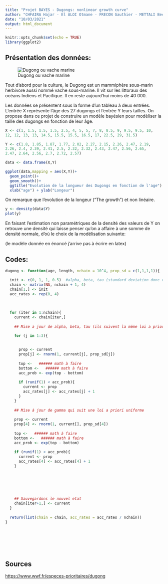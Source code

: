 ```yaml
---
title: "Projet BAYES - Dugongs: nonlinear growth curve"
author: "CHFAIRA Hajar - El ALOI Otmane - FRECON Gauthier - METTALI Bechir "
date: "10/03/2021"
output: html_document
---
```


```r
knitr::opts_chunk$set(echo = TRUE)
library(ggplot2)
```

## Présentation des données:

![Dugong ou vache marine](dugong.jpg)

Tout d'abord pour la culture, le Dugong est un mammiphère sous-marin herbivore aussi nommé vache sous-marine. Il vit sur les littoraux des océans Indiens et Pacifique. Il en reste aujourd'hui moins de 40 000.\

Les données se présentent sous la forme d'un tableau à deux entrées. L'entrée X représente l'âge des 27 dugongs et l'entrée Y leurs tailles. On propose dans ce projet de construire un modèle bayésien pour modèliser la taille des dugongs en fonction de leur âge.

```r
X <- c(1, 1.5, 1.5, 1.5, 2.5, 4, 5, 5, 7, 8, 8.5, 9, 9.5, 9.5, 10, 
12, 12, 13, 13, 14.5, 15.5, 15.5, 16.5, 17, 22.5, 29, 31.5)

Y <- c(1.8, 1.85, 1.87, 1.77, 2.02, 2.27, 2.15, 2.26, 2.47, 2.19, 
2.26, 2.4, 2.39, 2.41, 2.5, 2.32, 2.32, 2.43, 2.47, 2.56, 2.65, 
2.47, 2.64, 2.56, 2.7, 2.72, 2.57)

data <- data.frame(X,Y)

ggplot(data,mapping = aes(X,Y))+
  geom_point()+
  geom_smooth()+
  ggtitle("Evolution de la longueur des Dugongs en fonction de l'age") +
  xlab("age") + ylab("Longeur")

```

On remarque que l'evolution de la longeur ("The growth") et non linéaire.

```r
y <- density(data$Y)
plot(y)
```

En faisant l'estimation non paramétriques de la densité des valeurs de Y on retrouve une densité qui laisse penser qu'on a affaire à une somme de densité normale, d'où le choix de la modélisation suivante:

(le modèle donnée en énoncé j'arrive pas à écrire en latex)

## Codes:

```r


dugong <- function(age, length, nchain = 10^4, prop_sd = c(1,1,1,1)){

  init <- c(0, 1, 1, 0.5)  #alpha, beta, tau (standard deviation donc on commence à 1) et gamma (entre 0 et 1 donc on prend 0.5)   
  chain <- matrix(NA, nchain + 1, 4)
  chain[1,] <- init
  acc_rates <- rep(0, 4)
  
  
  
  for (iter in 1:nchain){
    current <- chain[iter,]
    
    ## Mise a jour de alpha, beta, tau (ils suivent la même loi a priori )
    
    for (j in 1:3){

      
      prop <- current
      prop[j] <- rnorm(1, current[j], prop_sd[j])
      
      top <-   ###### math à faire
      bottom <-   ###### math à faire
      acc_prob <- exp(top - bottom)
    
      if (runif(1) < acc_prob){
        current <- prop
        acc_rates[j] <- acc_rates[j] + 1
      }
    }
    
    ## Mise à jour de gamma qui suit une loi a priori uniforme 
    
    prop <- current
    prop[4] <- rnorm(1, current[], prop_sd[4])
    
    top <-   ###### math à faire
    bottom <-   ###### math à faire
    acc_prob <- exp(top - bottom)
  
    if (runif(1) < acc_prob){
      current <- prop
      acc_rates[4] <- acc_rates[4] + 1
    }
    
    
    
    
    
    
    ## Sauvegardons le nouvel etat
    chain[iter+1,] <- current
  }
  
  return(list(chain = chain, acc_rates = acc_rates / nchain))
}








```

## Sources

<https://www.wwf.fr/especes-prioritaires/dugong>
